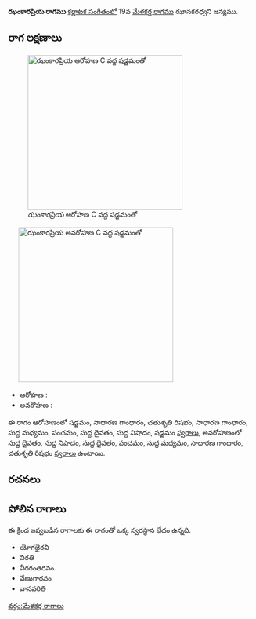 {{Infobox ragam
	| name          	= ఝంకారప్రియ
	| synonym	    	= 
	| mela          	= 
	| chakra        	= 
	| janaka        	= 
	| type          	= సంపూర్ణ-షడవ
	| arohanam      	= {{svaraC|S|G2|R2|G2|M1|P|D1|N1|S'}} 
	| avarohanam    	= {{svaraC|D1|N1|D1|P|M1|G2|R2}}
	| jeeva         	=
	| chhaya        	=
	| nyasa         	=
	| vishesha      	= 
	| equivalent  		= 
}}
{{కర్ణాటక సంగీత రాగాలు}}
'''ఝంకారప్రియ రాగము''' [[కర్ణాటక సంగీతం]]లో 19వ [[మేళకర్త రాగము]] ఝానకరధ్వని జన్యము. 


==రాగ లక్షణాలు==
[[Image:jhankarapriya_ar_kb2wiki.png|thumb|right|316px|''ఝంకారప్రియ'' ఆరోహణ C వద్ద షడ్జమంతో]]
	[[Image:jhankarapriya_av_kb2wiki.png|thumb|right|316px|''ఝంకారప్రియ'' అవరోహణ C వద్ద షడ్జమంతో]]

* ఆరోహణ : {{svaraC|S|G2|R2|G2|M1|P|D1|N1|S'}} 
* అవరోహణ : {{svaraC|D1|N1|D1|P|M1|G2|R2}}

ఈ రాగం ఆరోహణంలో షడ్జమం, సాధారణ  గాంధారం, చతుశృతి రిషభం, సాధారణ  గాంధారం, సుద్ద మధ్యమం, పంచమం, సుద్ద దైవతం, సుద్ద నిషాదం, షడ్జమం [[స్వరాలు]], అవరోహణంలో సుద్ద దైవతం, సుద్ద నిషాదం, సుద్ద దైవతం, పంచమం, సుద్ద మధ్యమం, సాధారణ  గాంధారం, చతుశృతి రిషభం [[స్వరాలు]] ఉంటాయి.

==రచనలు==



==పోలిన రాగాలు==
ఈ క్రింద ఇవ్వబడిన రాగాలకు ఈ రాగంతో ఒక్క స్వరస్థాన భేదం ఉన్నది.
* యోగభైరవి
* విరతి
* వీరగంతరవం
* వేణుగారవం
* వాసవరితి



[[వర్గం:మేళకర్త రాగాలు]]